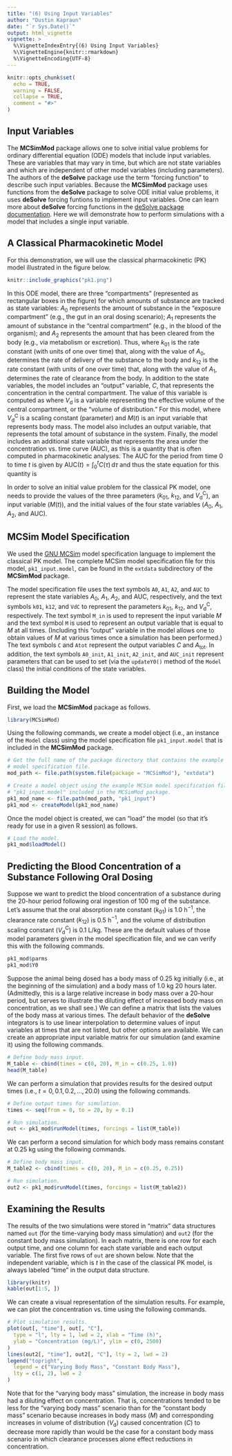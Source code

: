 ```yaml
---
title: "(6) Using Input Variables"
author: "Dustin Kapraun"
date: "`r Sys.Date()`"
output: html_vignette
vignette: >
  %\VignetteIndexEntry{(6) Using Input Variables}
  %\VignetteEngine{knitr::rmarkdown}
  %\VignetteEncoding{UTF-8}
---
```


```r
knitr::opts_chunk$set(
  echo = TRUE,
  warning = FALSE,
  collapse = TRUE,
  comment = "#>"
)
```

## Input Variables

The **MCSimMod** package allows one to solve initial value problems for ordinary differential equation (ODE) models that include input variables. These are variables that may vary in time, but which are not state variables and which are independent of other model variables (including parameters). The authors of the **deSolve** package use the term "forcing function" to describe such input variables. Because the **MCSimMod** package uses functions from the **deSolve** package to solve ODE initial value problems, it uses **deSolve** forcing funtions to implement input variables. One can learn more about **deSolve** forcing functions in the [deSolve package documentation](https://CRAN.R-project.org/package=deSolve/deSolve.pdf). Here we will demonstrate how to perform simulations with a model that includes a single input variable. 

## A Classical Pharmacokinetic Model

For this demonstration, we will use the classical pharmacokinetic (PK) model illustrated in the figure below.
```r
knitr::include_graphics("pk1.png")
```

In this ODE model, there are three "compartments" (represented as rectangular boxes in the figure) for which amounts of substance are tracked as state variables: $A_0$ represents the amount of substance in the "exposure compartment" (e.g., the gut in an oral dosing scenario); $A_1$ represents the amount of substance in the "central compartment" (e.g., in the blood of the organism); and $A_2$ represents the amount that has been cleared from the body (e.g., via metabolism or excretion). Thus,
\begin{align}
  \frac{\textrm{d}}{\textrm{d}t}A_0(t) &= -k_{01} A_0(t), \\
  \frac{\textrm{d}}{\textrm{d}t}A_1(t) &= k_{01} A_0(t) - k_{12} A_1(t), \textrm{ and} \\
  \frac{\textrm{d}}{\textrm{d}t}A_2(t) &= k_{12} A_1(t), \\
\end{align}
where $k_{01}$ is the rate constant (with units of one over time) that, along with the value of $A_0$, determines the rate of delivery of the substance to the body and $k_{12}$ is the rate constant (with units of one over time) that, along with the value of $A_1$, determines the rate of clearance from the body. In addition to the state variables, the model includes an "output" variable, $C$, that represents the concentration in the central compartment. The value of this variable is computed as
\begin{equation}
  C(t) = \frac{A_1(t)}{V_\textrm{d}},
\end{equation}
where $V_\textrm{d}$ is a variable representing the effective volume of the central compartment, or the "volume of distribution." For this model,
\begin{equation}
  V_\textrm{d}(t) = V_\textrm{d}^\textrm{C} \cdot M(t),
\end{equation}
where $V_\textrm{d}^\textrm{C}$ is a scaling constant (parameter) and $M(t)$ is an input variable that represents body mass. The model also includes an output variable,
\begin{equation}
  A_\textrm{tot} = A_0 + A_1 + A_2,
\end{equation}
that represents the total amount of substance in the system. Finally, the model includes an additional state variable that represents the area under the concentration vs. time curve (AUC), as this is a quantity that is often computed in pharmacokinetic analyses. The AUC for the period from time $0$ to time $t$ is given by $\textrm{AUC}(t) = \int_0^t C(\tau) \, \textrm{d}\tau$ and thus the state equation for this quantity is
\begin{equation}
  \frac{\textrm{d}}{\textrm{d}t} \textrm{AUC}(t) = C(t).
\end{equation}

In order to solve an initial value problem for the classical PK model, one needs to provide the values of the three parameters ($k_{01}$, $k_{12}$, and $V_\textrm{d}^\textrm{C}$), an input variable ($M(t)$), and the initial values of the four state variables ($A_0$, $A_1$, $A_2$, and $\textrm{AUC}$).

## MCSim Model Specification

We used the [GNU MCSim](https://www.gnu.org/software/mcsim/) model specification language to implement the classical PK model. The complete MCSim model specification file for this model, `pk1_input.model`, can be found in the `extdata` subdirectory of the **MCSimMod** package.

The model specification file uses the text symbols `A0`, `A1`, `A2`, and `AUC` to represent the state variables $A_0$, $A_1$, $A_2$, and $\textrm{AUC}$, respectively, and the text symbols `k01`, `k12`, and `VdC` to represent the parameters $k_{01}$, $k_{12}$, and $V_\textrm{d}^\textrm{C}$, respectively. The text symbol `M_in` is used to represent the input variable $M$ and the text symbol `M` is used to represent an output variable that is equal to $M$ at all times. (Including this "output" variable in the model allows one to obtain values of $M$ at various times once a simulation has been performed.) The text symbols `C` and `Atot` represent the output variables $C$ and $A_\textrm{tot}$. In addition, the text symbols `A0_init`, `A1_init`, `A2_init`, and `AUC_init` represent parameters that can be used to set (via the `updateY0()` method of the `Model` class) the initial conditions of the state variables.

## Building the Model

First, we load the **MCSimMod** package as follows.
```r
library(MCSimMod)
```

Using the following commands, we create a model object (i.e., an instance of the `Model` class) using the model specification file `pk1_input.model` that is included in the **MCSimMod** package.
```r
# Get the full name of the package directory that contains the example MCSim
# model specification file.
mod_path <- file.path(system.file(package = "MCSimMod"), "extdata")

# Create a model object using the example MCSim model specification file
# "pk1_input.model" included in the MCSimMod package.
pk1_mod_name <- file.path(mod_path, "pk1_input")
pk1_mod <- createModel(pk1_mod_name)
```

Once the model object is created, we can "load" the model (so that it's ready for use in a given R session) as follows.
```r
# Load the model.
pk1_mod$loadModel()
```

## Predicting the Blood Concentration of a Substance Following Oral Dosing

Suppose we want to predict the blood concentration of a substance during the 20-hour period following oral ingestion of 100 mg of the substance. Let's assume that the oral absorption rate constant ($k_{01}$) is 1.0 h$^{-1}$, the clearance rate constant ($k_{12}$) is 0.5 h$^{-1}$, and the volume of distribution scaling constant ($V_\textrm{d}^\textrm{C}$) is 0.1 L/kg. These are the default values of those model parameters given in the model specification file, and we can verify this with the following commands.
```r
pk1_mod$parms
pk1_mod$Y0
```

Suppose the animal being dosed has a body mass of 0.25 kg initially (i.e., at the beginning of the simulation) and a body mass of 1.0 kg 20 hours later. (Admittedly, this is a large relative increase in body mass over a 20-hour period, but serves to illustrate the diluting effect of increased body mass on concentration, as we shall see.) We can define a matrix that lists the values of the body mass at various times. The default behavior of the **deSolve** integrators is to use linear interpolation to determine values of input variables at times that are not listed, but other options are available. We can create an appropriate input variable matrix for our simulation (and examine it) using the following commands.
```r
# Define body mass input.
M_table <- cbind(times = c(0, 20), M_in = c(0.25, 1.0))
head(M_table)
```

We can perform a simulation that provides results for the desired output times (i.e., $t = 0, 0.1, 0.2, \ldots, 20.0$) using the following commands.
```r
# Define output times for simulation.
times <- seq(from = 0, to = 20, by = 0.1)

# Run simulation.
out <- pk1_mod$runModel(times, forcings = list(M_table))
```

We can perform a second simulation for which body mass remains constant at 0.25 kg using the following commands.
```r
# Define body mass input.
M_table2 <- cbind(times = c(0, 20), M_in = c(0.25, 0.25))

# Run simulation.
out2 <- pk1_mod$runModel(times, forcings = list(M_table2))
```

## Examining the Results

The results of the two simulations were stored in "matrix" data structures named `out` (for the time-varying body mass simulation) and `out2` (for the constant body mass simulation). In each matrix, there is one row for each output time, and one column for each state variable and each output variable. The first five rows of `out` are shown below. Note that the independent variable, which is $t$ in the case of the classical PK model, is always labeled "time" in the output data structure.
```r
library(knitr)
kable(out[1:5, ])
```

We can create a visual representation of the simulation results. For example, we can plot the concentration vs. time using the following commands.
```r
# Plot simulation results.
plot(out[, "time"], out[, "C"],
  type = "l", lty = 1, lwd = 2, xlab = "Time (h)",
  ylab = "Concentration (mg/L)", ylim = c(0, 2500)
)
lines(out2[, "time"], out2[, "C"], lty = 2, lwd = 2)
legend("topright",
  legend = c("Varying Body Mass", "Constant Body Mass"),
  lty = c(1, 2), lwd = 2
)
```
Note that for the "varying body mass" simulation, the increase in body mass had a diluting effect on concentration. That is, concentrations tended to be less for the "varying body mass" scenario than for the "constant body mass" scenario because increases in body mass ($M$) and corresponding increases in volume of distribution ($V_\textrm{d}$) caused concentration ($C$) to decrease more rapidly than would be the case for a constant body mass scenario in which clearance processes alone effect reductions in concentration.
